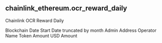 ## chainlink_ethereum.ocr_reward_daily 
Chainlink OCR Reward Daily


<ParamField path="blockchain">
Blockchain
</ParamField>
<ParamField path="date_start">
Date Start
</ParamField>
<ParamField path="date_month">
Date truncated by month
</ParamField>
<ParamField path="admin_address">
Admin Address
</ParamField>
<ParamField path="operator_name">
Operator Name
</ParamField>
<ParamField path="token_amount">
Token Amount
</ParamField>
<ParamField path="usd_amount">
USD Amount
</ParamField>
